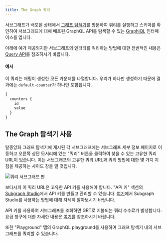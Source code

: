 ```yaml
---
title: The Graph 쿼리
---
```


서브그래프가 배포된 상태에서 [그래프 탐색기](https://thegraph.com/explorer)를 방문하여 쿼리를 실행하고 스키마를 확인하여 서브그래프에 대해 배포된 GraphQL API를 탐색할 수 있는 [GraphiQL](https://github.com/graphql/graphiql) 인터페이스를 엽니다.

아래에 예가 제공되지만 서브그래프의 엔터티를 쿼리하는 방법에 대한 전반적인 내용은 [Query API](/querying/graphql-api)를 참조하시기 바랍니다.

#### 예시

이 쿼리는 매핑이 생성한 모든 카운터를 나열합니다. 우리가 하나만 생성하기 때문에 결과에는 `default-counter`가 하나만 포함됩니다.

```graphql
{
  counters {
    id
    value
  }
}
```

## The Graph 탐색기 사용

탈중앙화 그래프 탐색기에 게시된 각 서브그래프에는 서브그래프 세부 정보 페이지로 이동하고 오른쪽 상단 모서리에 있는 "쿼리" 버튼을 클릭하여 찾을 수 있는 고유한 쿼리 URL이 있습니다. 이는 서브그래프의 고유한 쿼리 URL과 쿼리 방법에 대한 몇 가지 지침을 제공하는 사이드 창을 열 것입니다.

![쿼리 서브그래프 판](/img/query-subgraph-pane.png)

보다시피 이 쿼리 URL은 고유한 API 키를 사용해야 합니다. "API 키" 섹션의 [Subgraph Studio](https://thegraph.com/studio)에서 API 키를 만들고 관리할 수 있습니다. [여기](/deploying/subgraph-studio)에서 Subgraph Studio를 사용하는 방법에 대해 자세히 알아보시기 바랍니다.

API 키를 사용하여 서브그래프를 조회하면 GRT로 지불되는 쿼리 수수료가 발생합니다. 요금 청구에 대한 자세한 내용은 [여기](/billing)를 참조하시기 바랍니다.

또한 "Playground" 탭의 GraphQL playground를 사용하여 그래프 탐색기 내의 서브그래프를 쿼리할 수 있습니다.
